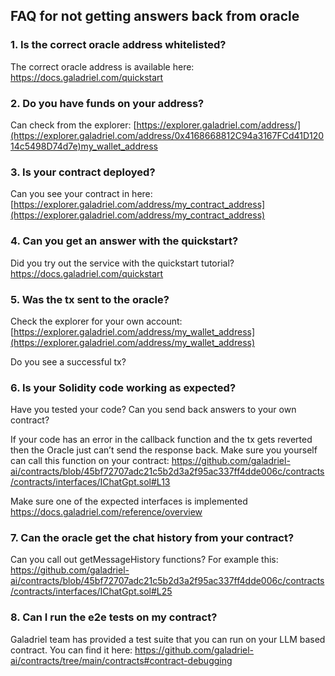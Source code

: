## FAQ for not getting answers back from oracle

### 1. Is the correct oracle address whitelisted?

The correct oracle address is available here: https://docs.galadriel.com/quickstart

### 2. Do you have funds on your address?

Can check from the explorer: [https://explorer.galadriel.com/address/](https://explorer.galadriel.com/address/0x4168668812C94a3167FCd41D12014c5498D74d7e)my_wallet_address

### 3. Is your contract deployed?

Can you see your contract in here: [https://explorer.galadriel.com/address/my_contract_address](https://explorer.galadriel.com/address/my_contract_address)

### 4. Can you get an answer with the quickstart?

Did you try out the service with the quickstart tutorial?
https://docs.galadriel.com/quickstart

### 5. Was the tx sent to the oracle?

Check the explorer for your own account: [https://explorer.galadriel.com/address/my_wallet_address](https://explorer.galadriel.com/address/my_wallet_address)

Do you see a successful tx?

### 6. Is your Solidity code working as expected?

Have you tested your code? Can you send back answers to your own contract?

If your code has an error in the callback function and the tx gets reverted then the Oracle just can’t send the response back. Make sure you yourself can call this function on your contract: https://github.com/galadriel-ai/contracts/blob/45bf72707adc21c5b2d3a2f95ac337ff4dde006c/contracts/contracts/interfaces/IChatGpt.sol#L13

Make sure one of the expected interfaces is implemented https://docs.galadriel.com/reference/overview 

### 7. Can the oracle get the chat history from your contract?

Can you call out getMessageHistory functions?
For example this: https://github.com/galadriel-ai/contracts/blob/45bf72707adc21c5b2d3a2f95ac337ff4dde006c/contracts/contracts/interfaces/IChatGpt.sol#L25

### 8. Can I run the e2e tests on my contract?

Galadriel team has provided a test suite that you can run on your LLM based contract. You can find it here: https://github.com/galadriel-ai/contracts/tree/main/contracts#contract-debugging
